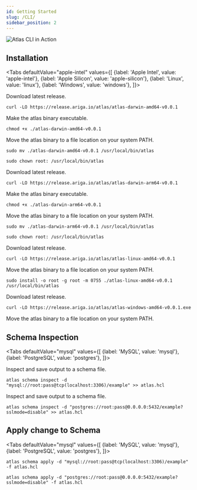 ```yaml
---
id: Getting Started
slug: /CLI/
sidebar_position: 2
---
```




![Atlas CLI in Action](https://release.ariga.io/images/assets/atlas-intro.gif)

## Installation

<Tabs
defaultValue="apple-intel"
values={[
{label: 'Apple Intel', value: 'apple-intel'},
{label: 'Apple Silicon', value: 'apple-silicon'},
{label: 'Linux', value: 'linux'},
{label: 'Windows', value: 'windows'},
]}>
<TabItem value="apple-intel">

Download latest release.
```shell
curl -LO https://release.ariga.io/atlas/atlas-darwin-amd64-v0.0.1
```

Make the atlas binary executable.
```shell
chmod +x ./atlas-darwin-amd64-v0.0.1
```

Move the atlas binary to a file location on your system PATH.
```shell
sudo mv ./atlas-darwin-amd64-v0.0.1 /usr/local/bin/atlas
```
```shell
sudo chown root: /usr/local/bin/atlas
```

</TabItem>
<TabItem value="apple-silicon">

Download latest release.
```shell
curl -LO https://release.ariga.io/atlas/atlas-darwin-arm64-v0.0.1
```

Make the atlas binary executable.
```shell
chmod +x ./atlas-darwin-arm64-v0.0.1
```

Move the atlas binary to a file location on your system PATH.
```shell
sudo mv ./atlas-darwin-arm64-v0.0.1 /usr/local/bin/atlas
```
```shell
sudo chown root: /usr/local/bin/atlas
```

</TabItem>
<TabItem value="linux">

Download latest release.
```shell
curl -LO https://release.ariga.io/atlas/atlas-linux-amd64-v0.0.1
```

Move the atlas binary to a file location on your system PATH.
```shell
sudo install -o root -g root -m 0755 ./atlas-linux-amd64-v0.0.1 /usr/local/bin/atlas
```

</TabItem>
<TabItem value="windows">

Download latest release.
```shell
curl -LO https://release.ariga.io/atlas/atlas-windows-amd64-v0.0.1.exe
```
Move the atlas binary to a file location on your system PATH.


</TabItem>
</Tabs>

## Schema Inspection

<Tabs
defaultValue="mysql"
values={[
{label: 'MySQL', value: 'mysql'},
{label: 'PostgreSQL', value: 'postgres'},
]}>
<TabItem value="mysql">

Inspect and save output to a schema file.
```shell
atlas schema inspect -d "mysql://root:pass@tcp(localhost:3306)/example" >> atlas.hcl
```

</TabItem>
<TabItem value="postgres">

Inspect and save output to a schema file.
```shell
atlas schema inspect -d "postgres://root:pass@0.0.0.0:5432/example?sslmode=disable" >> atlas.hcl
```

</TabItem>
</Tabs>

## Apply change to Schema

<Tabs
defaultValue="mysql"
values={[
{label: 'MySQL', value: 'mysql'},
{label: 'PostgreSQL', value: 'postgres'},
]}>
<TabItem value="mysql">

```shell
atlas schema apply -d "mysql://root:pass@tcp(localhost:3306)/example" -f atlas.hcl
```

</TabItem>
<TabItem value="postgres">

```shell
atlas schema apply -d "postgres://root:pass@0.0.0.0:5432/example?sslmode=disable" -f atlas.hcl
```

</TabItem>
</Tabs>